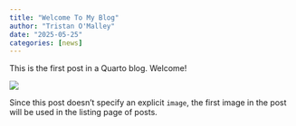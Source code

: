 ```yaml
---
title: "Welcome To My Blog"
author: "Tristan O'Malley"
date: "2025-05-25"
categories: [news]
---
```


This is the first post in a Quarto blog. Welcome!

![](thumbnail.jpg)

Since this post doesn't specify an explicit `image`, the first image in the post will be used in the listing page of posts.

